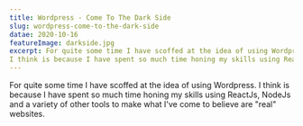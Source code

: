 ```yaml
---
title: Wordpress - Come To The Dark Side
slug: wordpress-come-to-the-dark-side
datae: 2020-10-16
featureImage: darkside.jpg
excerpt: For quite some time I have scoffed at the idea of using Wordpress.
I think is because I have spent so much time honing my skills using ReactJs, NodeJs and a variety of other tools to make what I've come to believe are "real" websites.
---
```


For quite some time I have scoffed at the idea of using Wordpress.
I think is because I have spent so much time honing my skills using ReactJs, NodeJs and a variety of other tools to make what I've come to believe are "real" websites.
